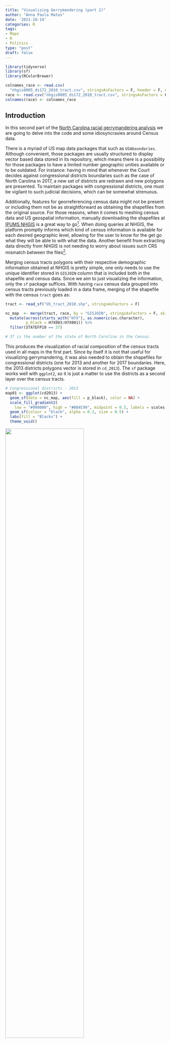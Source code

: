 ---
title: "Visualizing Gerrymandering (part 2)"
author: "Anna Paula Matos"
date: '2021-10-14'
categories: R
tags:
- Maps
- R
- Politics
type: "post"
draft: false
---

```{r, echo = FALSE,include = FALSE}
library(tidyverse)
library(sf)
library(RColorBrewer)

colnames_race <- read.csv(
  "nhgis0005_ds172_2010_tract.csv", stringsAsFactors = F, header = F, nrows = 1, as.is = T)
race <- read.csv("nhgis0005_ds172_2010_tract.csv", stringsAsFactors = F, skip = 1)
colnames(race) <- colnames_race

```
 

## Introduction

In this second part of the [North Carolina racial gerrymandering analysis](https://annamatos.netlify.app/post/visualizing_gerrymandering_1/visualizing_gerrymandering/) we are going to delve into the code and some idiosyncrasies around Census data.

There is a myriad of US map data packages that  such as `USAboundaries`. Although convenient, those packages are usually structured to display vector based data stored in its repository, which means there is a possibility for those packages to have a limited number geographic unities available or to be outdated. For instance: having in mind that whenever the Court decides against congressional districts boundaries such as the case of North Carolina in 2017, a new set of districts are redrawn and new polygons are presented. To maintain packages with congressional districts, one must be vigilant to such judicial decisions, which can be somewhat strenuous.

Additionally, features for georreferencing census data might not be present or including them not be as straightforward as obtaining the shapefiles from the original source. For those reasons, when it comes to meshing census data and US geospatial information, manually downloading the shapefiles at [IPUMS NHGIS](https://www.nhgis.org/) is a great way to go^[IPUMS is currently developing an API to access data from all their services, including NHGIS (https://developer.ipums.org/docs/apiprogram/), which means in a near future their data can be obtained without the need of reaching their portal.]. When doing queries at NHGIS, the platform promptly informs which kind of census information is available for each desired geographic level, allowing for the user to know for the get go what they will be able to with what the data. Another benefit from extracting data directly from NHGIS is not needing to worry about issues such CRS mismatch between the files^[CRS are a theme large enough to deserve its own post. More about it soon.].

Merging census tracts polygons with their respective demographic information obtained at NHGIS is pretty simple, one only needs to use the unique identifier stored in `GISJOIN` column that is included both in the shapefile and census data. Since we aim to just visualizing the information, only the `sf` package suffices. With having `race` census data grouped into census tracts previously loaded in a data frame, merging of the shapefile with the census `tract` goes as:

```{r, eval = FALSE, include = TRUE}

tract <- read_sf("US_tract_2010.shp", stringsAsFactors = F)

nc_map  <- merge(tract, race, by = "GISJOIN", stringsAsFactors = F, skip = 1) %>%
  mutate(across(starts_with("H7X"), as.numeric(as.character),
         p_black = H7X003/H7X001)) %>%
  filter(STATEFP10 == 37)

# 37 is the number of the state of North Carolina in the Census.
```

This produces the visualization of racial composition of the census tracts used in all maps in the first part. Since by itself it is not that useful for visualizing gerrymandering, it was also needed to obtain the shapefiles for congressional districts (one for 2013 and another for 2017 boundaries. Here, the 2013 districts polygons vector is stored in `cd_2013`). The `sf` package works well with `ggplot2`, so it is just a matter to use the districts as a second layer over the census tracts.

```{r, eval = FALSE, include = TRUE}

# Congressional districts - 2013
map01 <- ggplot(cd2013) +
  geom_sf(data = nc_map, aes(fill = p_black), color = NA) +
  scale_fill_gradient2(
    low = "#990000", high = "#004C99", midpoint = 0.5, labels = scales::percent) +
  geom_sf(colour = "black", alpha = 0.2, size = 0.5) +
  labs(fill = "Blacks") +
  theme_void()
```

![](/post/visualizing_gerrymandering_2/image01.png){width=70%}

Now, I opted to hid my axis with `theme_void`, however, when we call `geom_sf` the stored coordinates from the vector are used as axis. We can zoom in our map by setting the minimum and maximum axis ticks in our ggplot with the `coord_sf` function. Just as everything CRS-wise, it is necessary to assign the CRS used in the `crs` argument when doing this. I opted for WGS84^[It is also possible to retrieve the CRS from the vector using `st_crs`. Nonetheless, it needs to be assigned into the `crs` argument.] for being more practical (the CRS most used in data from the US government, such as the Census, is the NAD83).


```{r, eval = FALSE, include = TRUE}

# 12th District - 2013
map03 <- ggplot(cd2013[cd2013$NAMELSAD %in% c("Congressional District 12"),]) +
  geom_sf(data = nc_map, aes(fill = p_black), color = NA) +
  scale_fill_gradient2(
    low = "#990000", high = "#004C99", midpoint = 0.5, labels = scales::percent) +
  geom_sf(colour = "#00CC00", alpha = 0.1, size = 1) +
  coord_sf(xlim = c(-081, -079.6), ylim = c(+35,+36.3),
           crs = "+proj=longlat +datum=WGS84") +
  theme(panel.background = element_rect(fill = NA),
        panel.border = element_rect(linetype = "solid", fill = NA),
        axis.ticks.x = element_blank(),
        axis.ticks.y = element_blank(),
        axis.text.x = element_blank(),
        axis.text.y = element_blank()) 
```

![](/post/visualizing_gerrymandering_2/image02.png){width=50%}

**Afterthought**: some people asked me about the chosen color scheme for the proportion of black population per census tract. As I tried to bring the question of racial gerrymandering as partisan instrument and since African Americans overwhelmingly vote for the Democratic Party, the blue color to represent them was intentional :)

***
**References**

_Census data and shapefiles of this post were obtained in IPSUM NHGIS_ (Manson et al., 2021) http://doi.org/10.18128/D050.V16.0
